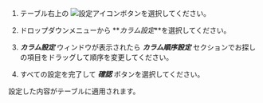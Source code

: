 1. テーブル右上の ![設定アイコン](/img/ico-setting.svg)ボタンを選択してください。

2. ドロップダウンメニューから **_カラム設定_**を選択してください。

3. **_カラム設定_** ウィンドウが表示されたら **_カラム順序設定_** セクションでお探しの項目をドラッグして順序を変更してください。

4. すべての設定を完了して **_確認_** ボタンを選択してください。

設定した内容がテーブルに適用されます。
